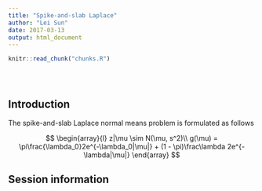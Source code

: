 ```yaml
---
title: "Spike-and-slab Laplace"
author: "Lei Sun"
date: 2017-03-13
output: html_document
---
```


<!-- The file analysis/chunks.R contains chunks that define default settings
shared across the workflowr files. -->
```r
knitr::read_chunk("chunks.R")
```

<!-- Update knitr chunk options -->
```r
```

<!-- Insert the date the file was last updated -->
```r
```

<!-- Insert the code version (Git commit SHA1) if Git repository exists and R
 package git2r is installed -->
```r
```

<!-- Add your analysis here -->

## Introduction

The spike-and-slab Laplace normal means problem is formulated as follows

$$
\begin{array}{l}
z|\mu \sim N(\mu, s^2)\\
g(\mu) = \pi\frac{\lambda_0}2e^{-\lambda_0|\mu|} + (1 - \pi)\frac\lambda 2e^{-\lambda|\mu|}
\end{array}
$$


## Session information

<!-- Insert the session information into the document -->
```r
```
